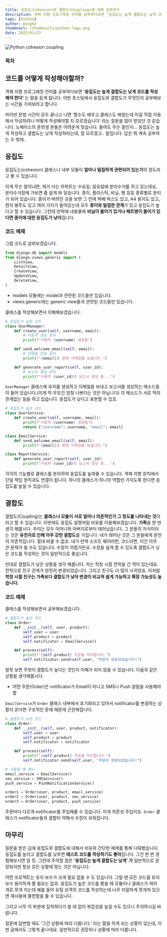 ```yaml
---
title: 응집도(Cohesion)와 결합도(Coupling)에 대해 공부하기
description: 객체 지향 프로그래밍 언어를 공부하다보면 ‘응집도는 높게 결합도는 낮게 코드를 작성해야 한다’ 는 말을 듣게 됩니다. 이번 포스팅에서 응집도와 결합도가 무엇인지 공부해보는 시간을 가져보려고 합니다.
tags: [Python]
author: mingke
thumbnail: /thumbnails/python-logo.png
date: 2025/01/23
---
```


<Image src="/thumbnails/python-logo.png" alt="Python cohesion coupling" />

### 목차

## 코드를 어떻게 작성해야할까?

객체 지향 프로그래밍 언어를 공부하다보면 **‘응집도는 높게 결합도는 낮게 코드를 작성해야 한다’** 는 말을 듣게 됩니다. 이번 포스팅에서 응집도와 결합도가 무엇인지 공부해보는 시간을 가져보려고 합니다.

파이썬 문법 시간이 모두 끝나고 나면 ‘함수도 배우고 클래스도 배웠는데 이걸 직접 이용해서 작성하려니 어떻게 작성해야할 지 모르겠습니다’ 라는 질문을 많이 받았던 것 같습니다. 노베이스의 훈련생 분들은 어려운게 맞습니다. 들어도 무슨 말인지… 응집도는 높게 작성하고 결합도는 낮게 작성하라는데, 잘 모르겠고.. 말입니다. 답은 뭐 계속 공부하는 수 밖에..

## 응집도

응집도는(cohesion) 클래스나 내부 모듈이 **얼마나 밀접하게 관련되어 있는가**의 정도라고 볼 수 있습니다.

이게 무슨 말이냐면, 제가 사는 아파트는 수요일, 일요일에 분리수거를 하고 있는데요, 분리수거장에 가보면 좀 쉽게 와 닿습니다. 종이, 플라스틱, 비닐, 병 등등 종류별로 분리가 되어 있습니다. 종이가 버려진 곳을 보면 그 안에 택배 박스도 있고, A4 용지도 있고, 편지 봉투도 있고 여러 가지가 들어있는데 모두 **종이와 밀접한 관계**가 있고 응집도가 높다고 할 수 있습니다. 그런데 만약에 내용물에 **비닐이 들어가 있거나 페트병이 들어가 있다면 종이에 대한 응집도가 낮아**집니다.

### 코드 예제

그럼 코드로 살펴보겠습니다.

```python
from django.db import models
from django.views.generic import (
    ListView,
    DetailView,
    CreateView,
    UpdateView,
    DeleteView,
)
```

- models 모듈에는 model과 관련된 코드들만 있습니다.
- views.generic에는 generic view들과 관련된 코드들만 있습니다.

클래스를 작성해보면서 이해해보겠습니다.

```python
# 응집도가 낮은 코드
class UserManager:
    def create_user(self, username, email):
        # 사용자 생성 로직
        print(f"사용자 {username} 생성됨")

    def send_welcome_email(self, email):
        # 이메일 전송 로직
        print(f"{email}로 환영 이메일을 보냅니다.")

    def generate_user_report(self, user_id):
        # 보고서 생성 로직
        print(f"사용자 {user_id}의 보고서 생성 중...")
```

`UserManager` 클래스에 유저를 생성하고 이메일을 보내고 보고서를 생성하는 메소드들이 들어 있습니다.(이게 막 무조건 엄청 나쁘다는 것은 아닙니다) 각 메소드가 서로 딱히 관계없는 일을 하고 있습니다. 응집도가 낮다고 표현할 수 있죠.

```python
# 응집도가 높은 코드
class UserService:
    def create_user(self, username, email):
        print(f"사용자 {username} 생성됨")
        return {"username": username, "email": email}

class EmailService:
    def send_welcome_email(self, email):
        print(f"{email}로 환영 이메일을 보냅니다.")

class ReportService:
    def generate_user_report(self, user_id):
        print(f"사용자 {user_id}의 보고서 생성 중...")
```

각각의 기능별로 클래스를 분리하여 응집도를 높여줄 수 있습니다. 객체 지향 원칙에서 단일 책임 원칙과도 연결이 됩니다. 하나의 클래스가 하나의 역할만 가지도록 한다면 응집도를 높일 수 있습니다.

<Ads />

## 결합도

결합도(Coupling)는 **클래스나 모듈이 서로 얼마나 의존적인가 그 정도를 나타내는 것**이라고 할 수 있습니다. 이번에도 응집도 설명처럼 비유를 이용해보겠습니다. **가족**을 한 번 생각 해봅시다. 우리는 모두 어머니와 아버지로부터 태어났습니다. 그 분들의 자식이라는 것은 **유전자로 인해 아주 강한 결합도**를 가집니다. 내가 태어난 것은 그 분들에게 완전히 의존적입니다. 절대 바꿀 수 없죠. 내가 만약 소프트 웨어라면, 코드라면, 이건 아주 큰 문제가 될 수도 있습니다. 수정이 어렵거든요. 수정을 쉽게 할 수 있도록 결합도가 낮은 코드를 작성하는 것이 일반적으로 좋습니다.

반대로 결합도가 낮은 상황을 생각 해봅니다. 저는 학창 시절 전학을 간 적이 있는데요. 전학으로 친구 관계가 완전히 변경되었습니다. 그리고 친구도 더 많이 사귀었죠. 이처럼 **학창 시절 친구는 가족보다 결합도가 낮아 변경이 비교적 쉽게 가능하고 확장 가능성도 높습니다.**

### 코드 예제

클래스를 작성해보면서 공부해보겠습니다.

```python
# 결합도가 높은 코드
class Order:
    def __init__(self, user, product):
        self.user = user
        self.product = product
        self.notificator = EmailService()

    def process(self):
        print(f"{self.product} 주문을 처리합니다.")
        self.notificator.send(self.user, "주문이 완료되었습니다!")
```

얼핏 보면 무엇이 결합도가 높다는 것인지 이해가 되지 않을 수 있습니다. 다음과 같은 상황을 생각해봅시다.

- 어떤 주문(Order)은 notificator가 Email이 아니고 SMS나 Push 알림을 사용해야함

`EmailService`가 `Order` 클래스 내부에서 초기화되고 있어서 notificator를 변경하는 상황이 온다면 구조적인 문제 때문에 곤란해집니다.

```python
# 결합도가 낮은 코드
class Order:
    def __init__(self, user, product, notificator):
        self.user = user
        self.product = product
        self.notificator = notificator

    def process(self):
        print(f"{self.product} 주문을 처리합니다.")
        self.notificator.send(self.user, "주문이 완료되었습니다!")

# 사용할 때 예시
email_service = EmailService()
sms_service = SMSService()
push_service = PushNotificationService()

order1 = Order(user, product, email_service)
order2 = Order(user, product, sms_service)
order3 = Order(user, product, push_service)
```

주문마다 다르게 notificator를 주입해줄 수 있습니다. 이게 의존성 주입이죠. `Order` 클래스가 notificator들과 결합이 약해서 수정이 쉬워집니다.

<Ads />

## 마무리

질문을 받은 김에 응집도와 결합도에 대해서 비유와 간단한 예제를 통해 다뤄봤습니다. 응집도를 높이고 결합도를 낮추면 **테스트 코드를 작성하기도 좋아**집니다. 그건 한 번 경험해보시면 알 듯. 그런데 주의할 점은 **‘응집도는 높게 결합도는 낮게’ 가** 일반적으로 권장되지만 항상 모든 상황에 맞는 것은 아닙니다.

어떤 프로젝트는 유지 보수가 크게 필요 없을 수 도 있습니다. 그럴 땐 모든 코드를 유지 보수 용이하게 짤 필요는 없죠. 응집도가 높은 코드를 봤을 때 모듈이나 클래스가 여러 개로 쪼개 지는데 예를 들어 유틸 성격의 코드를 작성하는데 너무 자잘하게 쪼개져 있으면 재사용에 불편함을 줄 수 있습니다.

그리고 너무 이 부분에 집착하다가 쓸 데 없이 복잡성을 높일 수도 있으니 주의하시길 바랍니다.

질문에 답변할 때도 ‘그건 상황에 따라 다릅니다.’ 라는 말을 하게 되는 상황이 있는데, 이번 글에서도 그렇게 끝나네요. 일반적으로 권장되나 상황에 따라 다릅니다.

<Link url="https://chaechae.life/blog/python-async-comparison" />
